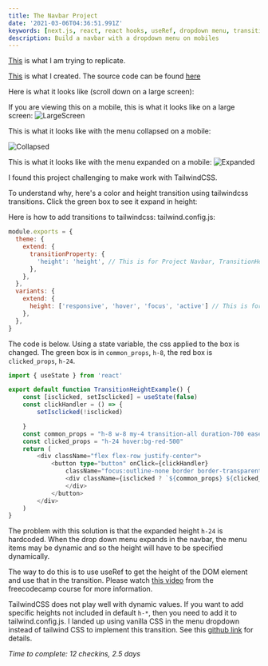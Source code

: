 ```yaml
---
title: The Navbar Project
date: '2021-03-06T04:36:51.991Z'
keywords: [next.js, react, react hooks, useRef, dropdown menu, transition, height, tailwindcss, css]
description: Build a navbar with a dropdown menu on mobiles
---
```

[This](https://react-projects-11-navbar.netlify.app/) is what I am trying to replicate. 

[This](/navbarproject) is what I created. The source code can be found [here](https://github.com/pramam/nextjs-reactprojects/tree/main/components/14-Navbar)

Here is what it looks like (scroll down on a large screen):

<div className="min-h-screen bg-gradient-to-r from-gray-100 via-gray-100 to-gray-100">
    <Navbar />
</div>

If you are viewing this on a mobile, this is what it looks like on a large screen:
![LargeScreen](/blog/Navbar/Screenshot-NavbarLaptop.png)

This is what it looks like with the menu collapsed on a mobile:

![Collapsed](/blog/Navbar/Screenshot-NavbarMobile-Collapsed.png)

This is what it looks like with the menu expanded on a mobile:
![Expanded](/screenshots/Screenshot-Navbar.png)


I found this project challenging to make work with TailwindCSS.

To understand why, here's a color and height transition using tailwindcss transitions. Click the green box to see it expand in height:

<TransitionHeightExample/>

Here is how to add transitions to tailwindcss:
tailwind.config.js:
```javascript
module.exports = {
  theme: {
    extend: {
      transitionProperty: {
        'height': 'height', // This is for Project Navbar, TransitionHeightExample
      },
    },
  },
  variants: {
    extend: {
      height: ['responsive', 'hover', 'focus', 'active'] // This is for TransitionHeightExample
    },
  },
}
```

The code is below. Using a state variable, the css applied to the box is changed.
The green box is in `common_props`, `h-8`, the red box is `clicked_props`, `h-24`.

```typescript
import { useState } from 'react'

export default function TransitionHeightExample() {
    const [isclicked, setIsclicked] = useState(false)
    const clickHandler = () => {
        setIsclicked(!isclicked)

    }
    const common_props = "h-8 w-8 my-4 transition-all duration-700 ease-in-out bg-green-500"
    const clicked_props = "h-24 hover:bg-red-500"
    return (
        <div className="flex flex-row justify-center">
            <button type="button" onClick={clickHandler}
                className="focus:outline-none border border-transparent">
                <div className={isclicked ? `${common_props} ${clicked_props}` : common_props}>
                </div>
            </button>
        </div>
    )
}
```

The problem with this solution is that the expanded height `h-24` is hardcoded.
When the drop down menu expands in the navbar, the menu items may be dynamic and so the height will have to be specified dynamically.

The way to do this is to use useRef to get the height of the DOM element and use that in the transition. 
Please watch [this video](https://www.youtube.com/watch?v=a_7Z7C_JCyo&t=16887s) from the freecodecamp course for more information.

TailwindCSS does not play well with dynamic values. If you want to add specific heights not included in default `h-*`, then you need to add it to tailwind.config.js. I landed up using vanilla CSS in the menu dropdown instead of tailwind CSS to implement this transition. See this [github link](https://github.com/pramam/nextjs-reactprojects/tree/main/components/14-Navbar) for details.

_Time to complete: 12 checkins, 2.5 days_